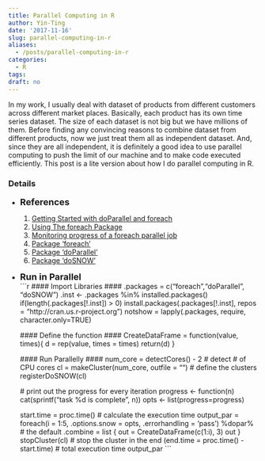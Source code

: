 ```yaml
---
title: Parallel Computing in R
author: Yin-Ting
date: '2017-11-16'
slug: parallel-computing-in-r
aliases: 
  - /posts/parallel-computing-in-r
categories:
  - R
tags: 
draft: no
---
```


In my work, I usually deal with dataset of products from different customers across different market places. Basically, each product has its own time series dataset. The size of each dataset is not big but we have millions of them. Before finding any convincing reasons to combine dataset from different products, now we just treat them all as independent dataset. And, since they are all independent, it is definitely a good idea to use parallel computing to push the limit of our machine and to make code executed efficiently. This post is a lite version about how I do parallel computing in R. 

### Details
* **<font size="4">References</font>** <br />
    1. [Getting Started with doParallel and foreach](https://cran.r-project.org/web/packages/doParallel/vignettes/gettingstartedParallel.pdf)
    2. [Using The foreach Package](https://cran.r-project.org/web/packages/foreach/vignettes/foreach.pdf)
    3. [Monitoring progress of a foreach parallel job](http://blog.revolutionanalytics.com/2015/02/monitoring-progress-of-a-foreach-parallel-job.html)
    4. [Package 'foreach'](https://cran.r-project.org/web/packages/foreach/foreach.pdf)
    5. [Package 'doParallel'](https://cran.r-project.org/web/packages/doParallel/doParallel.pdf)
    6. [Package 'doSNOW'](https://cran.r-project.org/web/packages/doSNOW/doSNOW.pdf)
  
* **<font size="4">Run in Parallel</font>** <br />
    ```r
    #### Import Libraries ####
    .packages = c("foreach","doParallel", "doSNOW")
    .inst <- .packages %in% installed.packages()
    if(length(.packages[!.inst]) > 0) install.packages(.packages[!.inst], repos = "http://cran.us.r-project.org")
    notshow = lapply(.packages, require, character.only=TRUE)
    
    #### Define the function ####
    CreateDataFrame = function(value, times){
      d = rep(value, times = times)
      return(d)
    }
    
    #### Run Parallelly ####
    num_core = detectCores() - 2 # detect # of CPU cores 
    cl = makeCluster(num_core, outfile = "") # define the clusters
    registerDoSNOW(cl)
    
    # print out the progress for every iteration
    progress <- function(n) cat(sprintf("task %d is complete\n", n))
    opts <- list(progress=progress)
    
    start.time = proc.time() # calculate the execution time
    output_par = 
      foreach(i = 1:5, .options.snow = opts, .errorhandling = 'pass') %dopar% 
      # the default .combine = list 
      {
        out = CreateDataFrame(c(1:i), 3)
        out
      }
    stopCluster(cl) # stop the cluster in the end
    (end.time = proc.time() - start.time) # total execution time
    output_par
    ```
